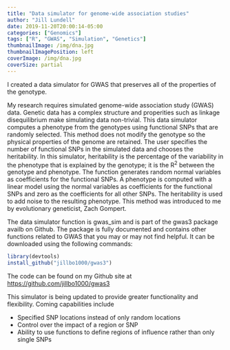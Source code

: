 ```yaml
---
title: "Data simulator for genome-wide association studies"
author: "Jill Lundell"
date: 2019-11-20T20:00:14-05:00
categories: ["Genomics"]
tags: ["R", "GWAS", "Simulation", "Genetics"]
thumbnailImage: /img/dna.jpg
thumbnailImagePosition: left
coverImage: /img/dna.jpg
coverSize: partial
---
```


I created a data simulator for GWAS that preserves all of the properties of the genotype. 

<!--more-->

My research requires simulated genome-wide association study (GWAS) data. Genetic data 
has a complex structure and properities such as linkage disequilibrium make simulating 
data non-trivial. This data simulator computes a phenotype from the genotypes using 
functional SNPs that are randomly selected. This method does not modify the genotype 
so the physical properties of the genome are retained. The user specifies the number 
of functional SNPs in the simulated data and chooses the heritability. In this simulator, 
heritability is the percentage of the variability in the phenotype that is explained by 
the genotype; it is the R<sup>2</sup> between the genotype and phenotype. The function 
generates random normal variables as coefficients for the functional SNPs. A phenotype 
is computed with a linear model using the normal variables as coefficients for the 
functional SNPs and zero as the coefficients for all other SNPs. The heritability is 
used to add noise to the resulting phenotype. This method was introduced to me by 
evolutionary geneticist, Zach Gompert. 

The data simulator function is gwas_sim and is part of the gwas3 package availb
on Github. The package is fully documented and contains other 
functions related to GWAS that you may or may not find helpful. It can be 
downloaded using the following commands: 

```r
library(devtools)
install_github("jillbo1000/gwas3")

```

The code can be found on my Github site at [https://github.com/jillbo1000/gwas3](https://github.com/jillbo1000/gwas3)

This simulator is being updated to provide greater functionality and flexibility. Coming capabilities include

* Specified SNP locations instead of only random locations
* Control over the impact of a region or SNP
* Ability to use functions to define regions of influence rather than only single SNPs
